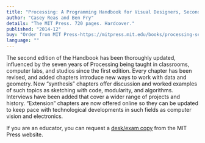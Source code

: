 ```yaml
---
title: "Processing: A Programming Handbook for Visual Designers, Second Edition"
author: "Casey Reas and Ben Fry"
details: "The MIT Press. 720 pages. Hardcover."
published: "2014-12"
buy: "Order from MIT Press-https://mitpress.mit.edu/books/processing-second-edition,Order from Amazon-http://www.amazon.com/Processing-Programming-Handbook-Designers-Artists/dp/026202828X/ref=sr_1_6?s=books&ie=UTF8&qid=1406934187&sr=1-6&keywords=processing"
language: ""
---
```


The second edition of the Handbook has been thoroughly updated, influenced by the seven years of Processing being taught in classrooms, computer labs, and studios since the first edition. Every chapter has been revised, and added chapters introduce new ways to work with data and geometry. New “synthesis” chapters offer discussion and worked examples of such topics as sketching with code, modularity, and algorithms. Interviews have been added that cover a wider range of projects and history. “Extension” chapters are now offered online so they can be updated to keep pace with technological developments in such fields as computer vision and electronics.

If you are an educator, you can request a [desk/exam copy](https://mitpress.mit.edu/books/processing-second-edition) from the MIT Press website.
